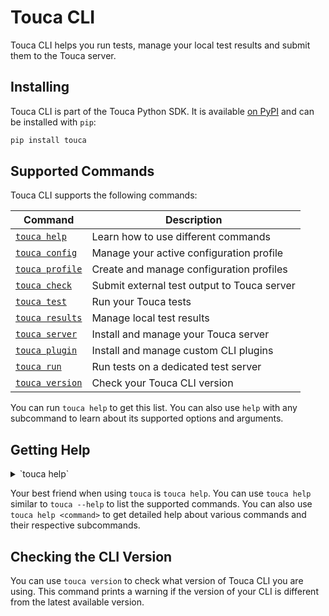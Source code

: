 # Touca CLI

Touca CLI helps you run tests, manage your local test results and submit them to
the Touca server.

## Installing

Touca CLI is part of the Touca Python SDK. It is available
[on PyPI](https://pypi.org/project/touca) and can be installed with `pip`:

```bash
pip install touca
```

## Supported Commands

Touca CLI supports the following commands:

| Command                                                  | Description                                 |
| -------------------------------------------------------- | ------------------------------------------- |
| [`touca help`](#getting-help)                            | Learn how to use different commands         |
| [`touca config`](/cli/config)                            | Manage your active configuration profile    |
| [`touca profile`](/cli/config#configuration-profiles)    | Create and manage configuration profiles    |
| [`touca check`](/cli/test#capturing-files)               | Submit external test output to Touca server |
| [`touca test`](/cli/test/#running-tests-locally)         | Run your Touca tests                        |
| [`touca results`](/cli/results)                          | Manage local test results                   |
| [`touca server`](/cli/server)                            | Install and manage your Touca server        |
| [`touca plugin`](/cli/plugin)                            | Install and manage custom CLI plugins       |
| [`touca run`](/cli/test#running-tests-on-a-test-machine) | Run tests on a dedicated test server        |
| [`touca version`](#checking-the-cli-version)             | Check your Touca CLI version                |

You can run `touca help` to get this list. You can also use `help` with any
subcommand to learn about its supported options and arguments.

## Getting Help

<details>
<summary>`touca help`</summary>

```plaintext
usage: touca help [subcommand]

Shows this help message

positional arguments:
  subcommand  subcommand to get help about
```

</details>

Your best friend when using `touca` is `touca help`. You can use `touca help`
similar to `touca --help` to list the supported commands. You can also use
`touca help <command>` to get detailed help about various commands and their
respective subcommands.

## Checking the CLI Version

You can use `touca version` to check what version of Touca CLI you are using.
This command prints a warning if the version of your CLI is different from the
latest available version.
